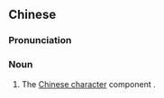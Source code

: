 {{also|三点水}}
==Chinese==
{{zh-forms|s=三点水}}

===Pronunciation===
{{zh-pron
|m=sāndiǎnshuǐ,er=y
|c=saam1 dim2 seoi2
|mn=saⁿ-tiám-chúi
|cat=n
}}

===Noun===
{{zh-noun}}

# The [[Chinese character]] component <big>{{l|zh|氵}}</big>.